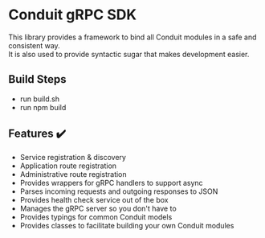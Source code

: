 # Conduit gRPC SDK

This library provides a framework to bind all Conduit modules in a safe and consistent way.<br />
It is also used to provide syntactic sugar that makes development easier.

## Build Steps

- run build.sh
- run npm build

## Features ✔️

- Service registration & discovery
- Application route registration
- Administrative route registration
- Provides wrappers for gRPC handlers to support async
- Parses incoming requests and outgoing responses to JSON
- Provides health check service out of the box
- Manages the gRPC server so you don't have to
- Provides typings for common Conduit models
- Provides classes to facilitate building your own Conduit modules
